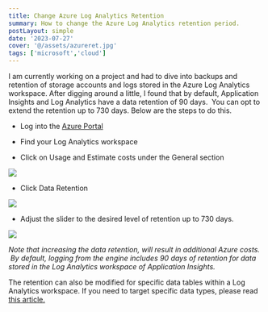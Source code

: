 ```yaml
---
title: Change Azure Log Analytics Retention
summary: How to change the Azure Log Analytics retention period.
postLayout: simple
date: '2023-07-27'
cover: '@/assets/azureret.jpg'
tags: ['microsoft','cloud']
---
```


I am currently working on a project and had to dive into backups and retention of storage accounts and logs stored in the Azure Log Analytics workspace. After digging around a little, I found that by default, Application Insights and Log Analytics have a data retention of 90 days.  You can opt to extend the retention up to 730 days. Below are the steps to do this.

* Log into the [Azure Portal](https://portal.azure.com/)
    
* Find your Log Analytics workspace
    
* Click on Usage and Estimate costs under the General section
    

![](https://cdn.hashnode.com/res/hashnode/image/upload/v1689731335794/0a9e41c1-eb41-4e0e-b9ee-2d4a7897003c.png)

* Click Data Retention
    

![](https://cdn.hashnode.com/res/hashnode/image/upload/v1689731521654/5badfdc3-574d-4c4b-ba00-9f0c7fc7400d.png)

* Adjust the slider to the desired level of retention up to 730 days.
    

![](https://cdn.hashnode.com/res/hashnode/image/upload/v1689731581750/f7386a2c-7057-423b-9697-34c0e4dd5b0b.png)

*Note that increasing the data retention, will result in additional Azure costs.  By default, logging from the engine includes 90 days of retention for data stored in the Log Analytics workspace of Application Insights.*

The retention can also be modified for specific data tables within a Log Analytics workspace. If you need to target specific data types, please read [this article.](https://learn.microsoft.com/en-us/azure/sentinel/configure-data-retention)
